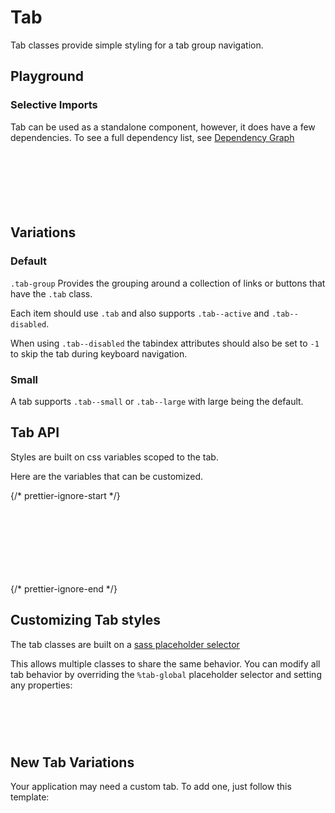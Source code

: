 

<Meta of={TabStories} />

# Tab

Tab classes provide simple styling for a tab group navigation.

## Playground

<Canvas of={TabStories.Default} />
<Controls of={TabStories.Default} />

### Selective Imports

Tab can be used as a standalone component, however, it does have a few dependencies. To see a full dependency list, see [Dependency Graph](?path=/docs/overview-selective-imports--docs#dependencies)

```css
// Depends on
@import '@rolemodel/optics/dist/scss/core/tokens';
@import '@rolemodel/optics/dist/scss/core/base';

// Component
@import '@rolemodel/optics/dist/scss/components/tab';
```

## Variations

### Default

`.tab-group` Provides the grouping around a collection of links or buttons that have the `.tab` class.

Each item should use `.tab` and also supports `.tab--active` and `.tab--disabled`.

When using `.tab--disabled` the tabindex attributes should also be set to `-1` to skip the tab during keyboard navigation.

<Canvas of={TabStories.Default} />

### Small

A tab supports `.tab--small` or `.tab--large` with large being the default.

<Canvas of={TabStories.Small} />

## Tab API

Styles are built on css variables scoped to the tab.

Here are the variables that can be customized.

{/* prettier-ignore-start */}
```css
--_op-tab-font-small
--_op-tab-font-large
--_op-tab-padding-small
--_op-tab-padding-large
--_op-tab-indicator-width-small
--_op-tab-indicator-width-large
--_op-tab-disabled-opacity
```
{/* prettier-ignore-end */}

## Customizing Tab styles

<div
  dangerouslySetInnerHTML={{
    __html: createAlert({
      title: 'Important!',
      description: 'These patterns represent how to customize the style of the tab for your project.',
    }).outerHTML,
  }}
></div>

The tab classes are built on a [sass placeholder selector](https://sass-lang.com/documentation/style-rules/placeholder-selectors)

This allows multiple classes to share the same behavior. You can modify all tab behavior by overriding the `%tab-global` placeholder selector and setting any properties:

```css
%tab-global {
  --_op-tab-font-small: var(--op-font-2x-small);
  --_op-tab-padding-small: var(--op-space-3x-small) var(--op-space-small);
}
```

## New Tab Variations

<div
  dangerouslySetInnerHTML={{
    __html: createAlert({
      title: 'Important!',
      description: 'These patterns represent how to create new variations of the Tab for your project.',
    }).outerHTML,
  }}
></div>

Your application may need a custom tab. To add one, just follow this template:

```css
.tab-{name} {
  @extend %tab-global;

  background-color: var(--op-color-primary-plus-two);
  color: var(--op-color-primary-on-plus-two);
}
```
